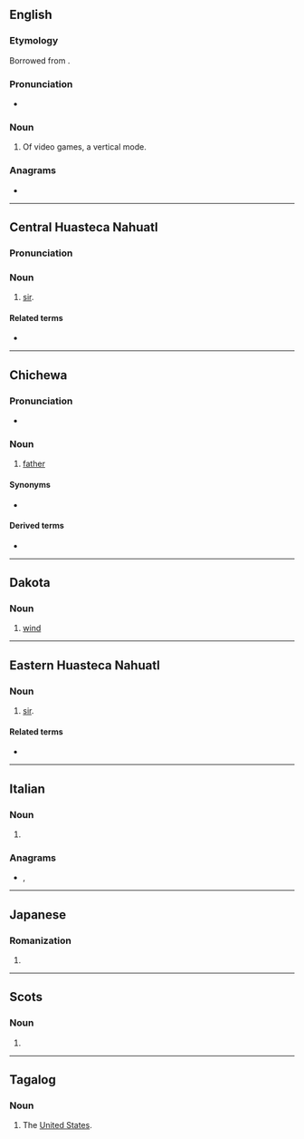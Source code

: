 {{also|Tate|tâte|tâté|täte|tatë|tatę|-tate|тате}}
==English==

===Etymology===
Borrowed from {{bor|en|ja|たて}}.

===Pronunciation===
* {{IPA|en|/tɔːteɪ/|/teɪt/}} {{qualifier|The second is Anglicized and as if the etymology was from ''[[rotate]]''; the first is closer to the Japanese original.}}

===Noun===
{{en-noun|-}}

# Of video games, a vertical mode.

===Anagrams===
* {{anagrams|en|a=aett|Etta|aett|teat}}

----

==Central Huasteca Nahuatl==

===Pronunciation===
{{rfp|nch}}

===Noun===
{{head|nch|noun}}

# [[sir]].

====Related terms====
* {{l|nch|nane}}

----

==Chichewa==

===Pronunciation===
* {{ny-IPA|taté}}

===Noun===
{{ny-noun/new|taté|1a}}

# [[father]]

====Synonyms====
* {{l|ny|bambo}}

====Derived terms====
* {{l|ny|Atate}}

{{topics|ny|Family}}

----

==Dakota==

===Noun===
{{head|dak|noun}}

# [[wind]]

----

==Eastern Huasteca Nahuatl==

===Noun===
{{head|nhe|noun}}

# [[sir]].

====Related terms====
* {{l|nhe|nane}}

----

==Italian==

===Noun===
{{head|it|noun plural form|g=f}}

# {{plural of|it|tata}}

===Anagrams===
* {{l|it|atte}}, {{l|it|teta}}

----

==Japanese==

===Romanization===
{{ja-romaji}}

# {{ja-romanization of|たて}}

----

==Scots==

===Noun===
{{head|sco|noun}}

# {{alternative spelling of|sco|tait|nodot=1}}

----

==Tagalog==

===Noun===
{{attention|tl|shouldn't this be 'proper noun'?}}
{{tl-noun}}

# {{lb|tl|slang}} The [[United States|United States]].